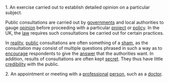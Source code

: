 1. An exercise carried out to establish detailed opinion on a particular subject.

Public consultations are carried out by [[government]]s and local authorities to gauge [[opinion]] before proceeding with a particular [[project]] or [[policy]]. In the UK, the [[law]] requires such consultations be carried out for certain practices.

In [[reality]], [[public]] consultations are often something of a [[sham]], as the consultation may consist of multiple questions phrased in such a way as to [[encourage]] respondents to give the [[answer]] that the authorities want. In addition, results of consultations are often kept [[secret]]. They thus have little [[credibility]] with the public.

2. An appointment or meeting with a [[professional]] [[person]], such as a [[doctor]].
